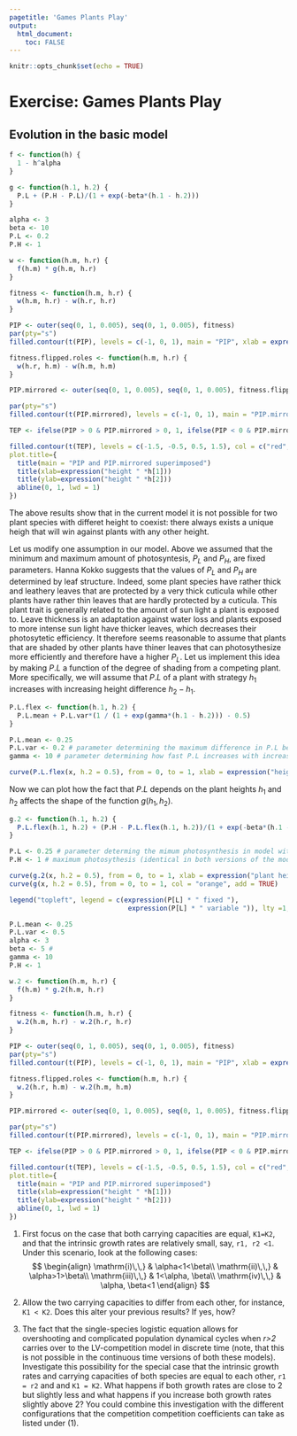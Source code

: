 ```yaml
---
pagetitle: 'Games Plants Play'
output: 
  html_document:
    toc: FALSE
---
```


```r
knitr::opts_chunk$set(echo = TRUE)
```

# Exercise: Games Plants Play {.tabset}

## Evolution in the basic model


```r
f <- function(h) { 
  1 - h^alpha
}

g <- function(h.1, h.2) {
  P.L + (P.H - P.L)/(1 + exp(-beta*(h.1 - h.2)))
}
```

```r
alpha <- 3
beta <- 10
P.L <- 0.2
P.H <- 1
```


```r
w <- function(h.m, h.r) {
  f(h.m) * g(h.m, h.r)
}

fitness <- function(h.m, h.r) {
  w(h.m, h.r) - w(h.r, h.r)
}

PIP <- outer(seq(0, 1, 0.005), seq(0, 1, 0.005), fitness)
par(pty="s")
filled.contour(t(PIP), levels = c(-1, 0, 1), main = "PIP", xlab = expression("height " *h[1]), ylab = expression("height " *h[2]), las = 2)

fitness.flipped.roles <- function(h.m, h.r) {
  w(h.r, h.m) - w(h.m, h.m)
}

PIP.mirrored <- outer(seq(0, 1, 0.005), seq(0, 1, 0.005), fitness.flipped.roles)

par(pty="s")
filled.contour(t(PIP.mirrored), levels = c(-1, 0, 1), main = "PIP.mirrored", xlab = expression("height " *h[2]), ylab = expression("height " *h[1]), las = 2)

TEP <- ifelse(PIP > 0 & PIP.mirrored > 0, 1, ifelse(PIP < 0 & PIP.mirrored < 0, -1, 0))

filled.contour(t(TEP), levels = c(-1.5, -0.5, 0.5, 1.5), col = c("red", "blue", "green"),
plot.title={
  title(main = "PIP and PIP.mirrored superimposed")
  title(xlab=expression("height " *h[1]))
  title(ylab=expression("height " *h[2]))
  abline(0, 1, lwd = 1)
})
```

The above results show that in the current model it is not possible for two plant species with differet height to coexist: there always exists a unique heigh that will win against plants with any other height.

Let us modify one assumption in our model. Above we assumed that the minimum and maximum amount of photosyntesis, $P_L$ and $P_H$, are fixed parameters. Hanna Kokko suggests that the values of $P_L$ and $P_H$ are determined by leaf structure. Indeed, some plant species have rather thick and leathery leaves that are protected by a very thick cuticula while other plants have rather thin leaves that are hardly protected by a cuticula. This plant trait is generally related to the amount of sun light a plant is exposed to. Leave thickness is an adaptation against water loss and plants exposed to more intense sun light have thicker leaves, which decreases their photosytetic efficiency. It therefore seems reasonable to assume that plants that are shaded by other plants have thiner leaves that can photosythesize more efficiently and therefore have a higher $P_L$. Let us implement this idea by making $P.L$ a function of the degree of shading from a competing plant. More specifically, we will assume that $P.L$ of a plant with strategy $h_1$ increases with increasing height difference $h_2-h_1$.

```r
P.L.flex <- function(h.1, h.2) {
  P.L.mean + P.L.var*(1 / (1 + exp(gamma*(h.1 - h.2))) - 0.5)
}

P.L.mean <- 0.25
P.L.var <- 0.2 # parameter determining the maximum difference in P.L between shaded completely and maximally sun exposed
gamma <- 10 # parameter determining how fast P.L increases with increased shading from a competitor

curve(P.L.flex(x, h.2 = 0.5), from = 0, to = 1, xlab = expression("height "* h[1]), ylab = expression("minimum photosynthesis, " * P[L](h[1], h[2] * "=0.5")))
```

Now we can plot how the fact that $P.L$ depends on the plant heights $h_1$ and $h_2$ affects the shape of the function $g(h_1, h_2)$.

```r
g.2 <- function(h.1, h.2) {
  P.L.flex(h.1, h.2) + (P.H - P.L.flex(h.1, h.2))/(1 + exp(-beta*(h.1 - h.2)))
}

P.L <- 0.25 # parameter determing the mimum photosynthesis in model with fixed P.L
P.H <- 1 # maximum photosythesis (identical in both versions of the model)

curve(g.2(x, h.2 = 0.5), from = 0, to = 1, xlab = expression("plant height, " * h[1]), ylim = c(0,1), ylab = expression("photosythesis/leaf, " * g(h[1], h[2] * "= 0.5")), col = "blue")
curve(g(x, h.2 = 0.5), from = 0, to = 1, col = "orange", add = TRUE)

legend("topleft", legend = c(expression(P[L] * " fixed "),
                              expression(P[L] * " variable ")), lty =1, col = c("blue", "orange"))
```

```r
P.L.mean <- 0.25
P.L.var <- 0.5
alpha <- 3
beta <- 5 #
gamma <- 10
P.H <- 1

w.2 <- function(h.m, h.r) {
  f(h.m) * g.2(h.m, h.r)
}

fitness <- function(h.m, h.r) {
  w.2(h.m, h.r) - w.2(h.r, h.r)
}

PIP <- outer(seq(0, 1, 0.005), seq(0, 1, 0.005), fitness)
par(pty="s")
filled.contour(t(PIP), levels = c(-1, 0, 1), main = "PIP", xlab = expression("height " *h[1]), ylab = expression("height " *h[2]), las = 2)

fitness.flipped.roles <- function(h.m, h.r) {
  w.2(h.r, h.m) - w.2(h.m, h.m)
}

PIP.mirrored <- outer(seq(0, 1, 0.005), seq(0, 1, 0.005), fitness.flipped.roles)

par(pty="s")
filled.contour(t(PIP.mirrored), levels = c(-1, 0, 1), main = "PIP.mirrored", xlab = expression("height " *h[2]), ylab = expression("height " *h[1]), las = 2)

TEP <- ifelse(PIP > 0 & PIP.mirrored > 0, 1, ifelse(PIP < 0 & PIP.mirrored < 0, -1, 0))

filled.contour(t(TEP), levels = c(-1.5, -0.5, 0.5, 1.5), col = c("red", "blue", "green"),
plot.title={
  title(main = "PIP and PIP.mirrored superimposed")
  title(xlab=expression("height " *h[1]))
  title(ylab=expression("height " *h[2]))
  abline(0, 1, lwd = 1)
})


```


  1) First focus on the case that both carrying capacities are equal, ```K1=K2```, and that the intrinsic growth rates are relatively small, say, ```r1, r2 <1```. Under this scenario, look at the following cases:
$$
\begin{align}
  \mathrm{i)\,\,} & \alpha<1<\beta\\
  \mathrm{ii)\,\,} & \alpha>1>\beta\\
  \mathrm{iii)\,\,} & 1<\alpha, \beta\\
  \mathrm{iv)\,\,} & \alpha, \beta<1
\end{align}
$$
  2) Allow the two carrying capacities to differ from each other, for instance, ```K1 < K2```. Does this alter your previous results? If yes, how?
  
  3) The fact that the single-species logistic equation allows for overshooting and complicated population dynamical cycles when *r>2* carries over to the LV-competition model in discrete time (note, that this is not possible in the continuous time versions of both these models). Investigate this possibility for the special case that the intrinsic growth rates and carrying capacities of both species are equal to each other, ```r1 = r2``` and and ```K1 = K2```. What happens if both growth rates are close to 2 but slightly less and what happens if you increase both growth rates slightly above 2? You could combine this investigation with the different configurations that the competition competition coefficients can take as listed under (1).

